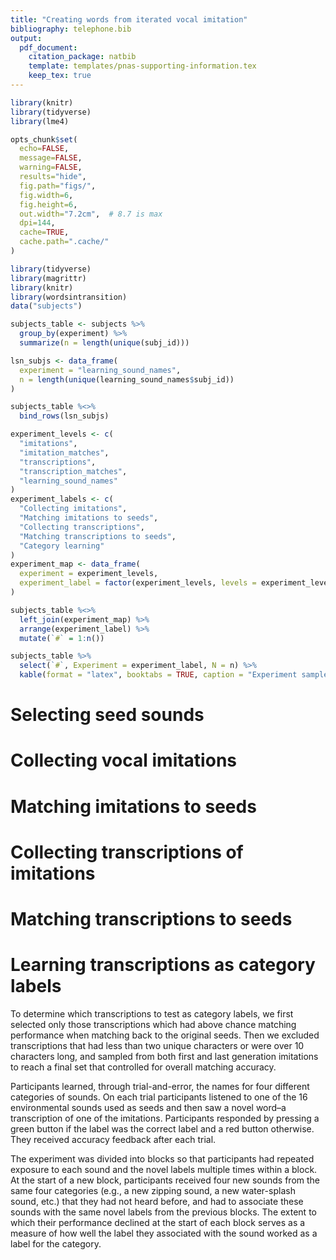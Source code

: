 ```yaml
---
title: "Creating words from iterated vocal imitation"
bibliography: telephone.bib
output:
  pdf_document:
    citation_package: natbib
    template: templates/pnas-supporting-information.tex
    keep_tex: true
---
```


```r
library(knitr)
library(tidyverse)
library(lme4)

opts_chunk$set(
  echo=FALSE,
  message=FALSE,
  warning=FALSE,
  results="hide",
  fig.path="figs/",
  fig.width=6,
  fig.height=6,
  out.width="7.2cm",  # 8.7 is max
  dpi=144,
  cache=TRUE,
  cache.path=".cache/"
)
```
```r
library(tidyverse)
library(magrittr)
library(knitr)
library(wordsintransition)
data("subjects")
```

```r
subjects_table <- subjects %>%
  group_by(experiment) %>%
  summarize(n = length(unique(subj_id)))

lsn_subjs <- data_frame(
  experiment = "learning_sound_names",
  n = length(unique(learning_sound_names$subj_id))
)

subjects_table %<>%
  bind_rows(lsn_subjs)

experiment_levels <- c(
  "imitations",
  "imitation_matches",
  "transcriptions",
  "transcription_matches",
  "learning_sound_names"
)
experiment_labels <- c(
  "Collecting imitations",
  "Matching imitations to seeds",
  "Collecting transcriptions",
  "Matching transcriptions to seeds",
  "Category learning"
)
experiment_map <- data_frame(
  experiment = experiment_levels,
  experiment_label = factor(experiment_levels, levels = experiment_levels, labels = experiment_labels)
)

subjects_table %<>%
  left_join(experiment_map) %>%
  arrange(experiment_label) %>%
  mutate(`#` = 1:n())

subjects_table %>%
  select(`#`, Experiment = experiment_label, N = n) %>%
  kable(format = "latex", booktabs = TRUE, caption = "Experiment sample sizes. Participants in Experiments 1-4 were recruited via Amazon Mechanical Turk and paid to participate in an online study. Participants in Experiment 5 were University of Wisconsin-Madison undergraduates who received course credit in exchange for participation.")
```

# Selecting seed sounds

# Collecting vocal imitations

# Matching imitations to seeds

# Collecting transcriptions of imitations

# Matching transcriptions to seeds

# Learning transcriptions as category labels

To determine which transcriptions to test as category labels, we first selected only those transcriptions which had above chance matching performance when matching back to the original seeds. Then we excluded transcriptions that had less than two unique characters or were over 10 characters long, and sampled from both first and last generation imitations to reach a final set that controlled for overall matching accuracy.

Participants learned, through trial-and-error, the names for four different categories of sounds. On each trial participants listened to one of the 16 environmental sounds used as seeds and then saw a novel word--a transcription of one of the imitations. Participants responded by pressing a green button if the label was the correct label and a red button otherwise. They received accuracy feedback after each trial.

The experiment was divided into blocks so that participants had repeated exposure to each sound and the novel labels multiple times within a block. At the start of a new block, participants received four new sounds from the same four categories (e.g., a new zipping sound, a new water-splash sound, etc.) that they had not heard before, and had to associate these sounds with the same novel labels from the previous blocks. The extent to which their performance declined at the start of each block serves as a measure of how well the label they associated with the sound worked as a label for the category.
